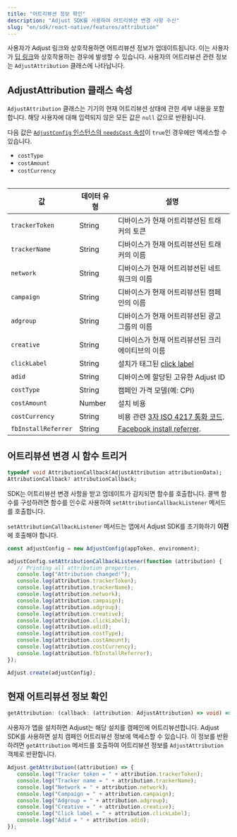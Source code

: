 ```yaml
---
title: "어트리뷰션 정보 확인"
description: "Adjust SDK를 사용하여 어트리뷰션 변경 사항 수신"
slug: "en/sdk/react-native/features/attribution"
---
```

사용자가 Adjust 링크와 상호작용하면 어트리뷰션 정보가 업데이트됩니다. 이는 사용자가 [딥 링크](https://help.adjust.com/en/article/deep-links)와 상호작용하는 경우에 발생할 수 있습니다. 사용자의 어트리뷰션 관련 정보는 `AdjustAttribution` 클래스에 나타납니다.

AdjustAttribution 클래스 속성
------------------------

`AdjustAttribution` 클래스는 기기의 현재 어트리뷰션 상태에 관한 세부 내용을 포함합니다. 해당 사용자에 대해 입력되지 않은 모든 값은 `null` 값으로 반환됩니다.
<callout type="note"> 

다음 값은 [`AdjustConfig` 인스턴스의 `needsCost` 속성](/en/sdk/react-native/configuration#enable-cost-data-sending)이 `true`인 경우에만 액세스할 수 있습니다.

* `costType`
* `costAmount`
* `costCurrency`

</Callout> <table> 

|          값          | 데이터 유형 |                                              설명                                              |
|---------------------|--------|----------------------------------------------------------------------------------------------|
| `trackerToken`      | String | 디바이스가 현재 어트리뷰션된 트래커의 토큰                                                                      |
| `trackerName`       | String | 디바이스가 현재 어트리뷰션된 트래커의 이름                                                                      |
| `network`           | String | 디바이스가 현재 어트리뷰션된 네트워크의 이름                                                                     |
| `campaign`          | String | 디바이스가 현재 어트리뷰션된 캠페인의 이름                                                                      |
| `adgroup`           | String | 디바이스가 현재 어트리뷰션된 광고그룹의 이름                                                                     |
| `creative`          | String | 디바이스가 현재 어트리뷰션된 크리에이티브의 이름                                                                   |
| `clickLabel`        | String | 설치가 태그된 [click label](https://help.adjust.com/en/article/user-rewards)                       |
| `adid`              | String | 디바이스에 할당된 고유한 Adjust ID                                                                      |
| `costType`          | String | 캠페인 가격 모델\(예: CPI\)                                                                        |
| `costAmount`        | Number | 설치 비용                                                                                        |
| `costCurrency`      | String | 비용 관련 [3자 ISO 4217 통화 코드](https://www.iban.com/currency-codes).                              |
| `fbInstallReferrer` | String | [Facebook install referrer](https://developers.facebook.com/docs/app-ads/install-referrer/). |

</Table> 

어트리뷰션 변경 시 함수 트리거
-----------------

```dart
typedef void AttributionCallback(AdjustAttribution attributionData);
AttributionCallback? attributionCallback;
```

SDK는 어트리뷰션 변경 사항을 받고 업데이트가 감지되면 함수를 호출합니다. 콜백 함수를 구성하려면 함수를 인수로 사용하여 `setAttributionCallbackListener` 메서드를 호출합니다.
<callout type="important"> 

`setAttributionCallbackListener` 메서드는 앱에서 Adjust SDK를 초기화하기 **이전** 에 호출해야 합니다.
</Callout> 

```jsx
const adjustConfig = new AdjustConfig(appToken, environment);

adjustConfig.setAttributionCallbackListener(function (attribution) {
   // Printing all attribution properties.
   console.log("Attribution changed!");
   console.log(attribution.trackerToken);
   console.log(attribution.trackerName);
   console.log(attribution.network);
   console.log(attribution.campaign);
   console.log(attribution.adgroup);
   console.log(attribution.creative);
   console.log(attribution.clickLabel);
   console.log(attribution.adid);
   console.log(attribution.costType);
   console.log(attribution.costAmount);
   console.log(attribution.costCurrency);
   console.log(attribution.fbInstallReferrer);
});

Adjust.create(adjustConfig);
```

현재 어트리뷰션 정보 확인
--------------

```ts
getAttribution: (callback: (attribution: AdjustAttribution) => void) => void
```

사용자가 앱을 설치하면 Adjust는 해당 설치를 캠페인에 어트리뷰션합니다. Adjust SDK를 사용하면 설치 캠페인 어트리뷰션 정보에 액세스할 수 있습니다. 이 정보를 반환하려면 `getAttribution` 메서드를 호출하여 어트리뷰션 정보를 `AdjustAttribution` 객체로 반환합니다.

```jsx
Adjust.getAttribution((attribution) => {
   console.log("Tracker token = " + attribution.trackerToken);
   console.log("Tracker name = " + attribution.trackerName);
   console.log("Network = " + attribution.network);
   console.log("Campaign = " + attribution.campaign);
   console.log("Adgroup = " + attribution.adgroup);
   console.log("Creative = " + attribution.creative);
   console.log("Click label = " + attribution.clickLabel);
   console.log("Adid = " + attribution.adid);
});
```

